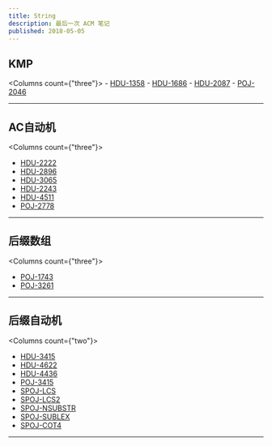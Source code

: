 ```yaml
---
title: String
description: 最后一次 ACM 笔记
published: 2018-05-05
---
```




## KMP

  <Columns count={"three"}>
    - [HDU-1358](http://acm.hdu.edu.cn/showproblem.php?pid=1358)
    - [HDU-1686](http://acm.hdu.edu.cn/showproblem.php?pid=1686)
    - [HDU-2087](http://acm.hdu.edu.cn/showproblem.php?pid=2087)
    - [POJ-2046](http://poj.org/problem?id=2046)
  </Columns>

---

## AC自动机

<Columns count={"three"}>
  - [HDU-2222](http://acm.hdu.edu.cn/showproblem.php?pid=2222)
  - [HDU-2896](http://acm.hdu.edu.cn/showproblem.php?pid=2896)
  - [HDU-3065](http://acm.hdu.edu.cn/showproblem.php?pid=3065)
  - [HDU-2243](http://acm.hdu.edu.cn/showproblem.php?pid=2243)
  - [HDU-4511](http://acm.hdu.edu.cn/showproblem.php?pid=4511)
  - [POJ-2778](http://poj.org/problem?id=2778)
</Columns>

---

## 后缀数组

<Columns count={"three"}>

  - [POJ-1743](http://poj.org/problem?id=1743)
  - [POJ-3261](http://poj.org/problem?id=3261)

</Columns>

---

## 后缀自动机

<Columns count={"two"}>
  - [HDU-3415](http://acm.hdu.edu.cn/showproblem.php?pid=3415)
  - [HDU-4622](http://acm.hdu.edu.cn/showproblem.php?pid=4622)
  - [HDU-4436](http://acm.hdu.edu.cn/showproblem.php?pid=4436)
  - [POJ-3415](http://poj.org/problem?id=2046)
  - [SPOJ-LCS](https://www.spoj.com/problems/LCS/en/)
  - [SPOJ-LCS2](https://www.spoj.com/problems/LCS2/en/)
  - [SPOJ-NSUBSTR](https://www.spoj.com/problems/NSUBSTR/en/)
  - [SPOJ-SUBLEX](https://www.spoj.com/problems/SUBLEX/en/)
  - [SPOJ-COT4](https://www.spoj.com/problems/COT4/en/)
</Columns>

---



